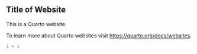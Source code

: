 
## Title of Website


This is a Quarto website.

To learn more about Quarto websites visit <https://quarto.org/docs/websites>.

```r
1 + 1
```

